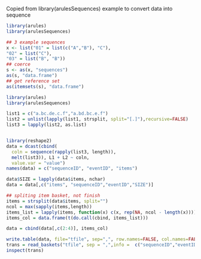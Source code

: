 
Copied from library(arulesSequences) example to convert data into sequence
```r
library(arules)
library(arulesSequences)

## 3 example sequences
x <- list("01" = list(c("A","B"), "C"),
"02" = list("C"),
"03" = list("B", "B"))
## coerce
s <- as(x, "sequences")
as(s, "data.frame")
## get reference set
as(itemsets(s), "data.frame")

```

```r
library(arules)
library(arulesSequences)

list1 = c("a.bc.de.c.f","a.bd.bc.e.f")
list2 = unlist(lapply(list1, strsplit, split="[.]"),recursive=FALSE)
list3 = lapply(list2, as.list)


library(reshape2)
data = dcast(cbind(
  coln = sequence(rapply(list3, length)), 
  melt(list3)), L1 + L2 ~ coln, 
  value.var = "value")
names(data) = c("sequenceID", "eventID", "items")

data$SIZE = lapply(data$items, nchar)
data = data[,c("items", "sequenceID","eventID","SIZE")]

## spliting item basket, not finish
items = strsplit(data$items, split="")
ncol = max(sapply(items,length))
items_list = lapply(items, function(x) c(x, rep(NA, ncol - length(x))))
items_col = data.frame(t(do.call(cbind, items_list)))

data = cbind(data[,c(2:4)], items_col)

write.table(data, file="tfile", sep=",", row.names=FALSE, col.names=FALSE, na="")
trans = read_baskets("tfile", sep = ",",info =  c("sequenceID","eventID","size"))
inspect(trans)
```
